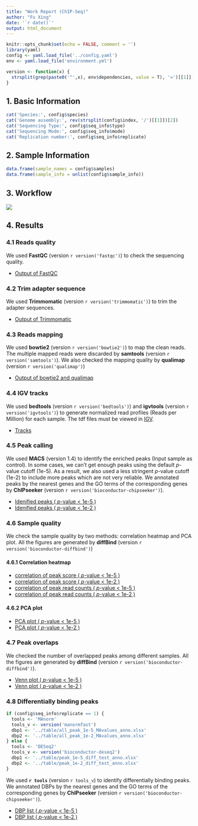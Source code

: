 ```yaml
---
title: "Work Report (ChIP-Seq)"
author: "Fu Xing"
date: '`r date()`'
output: html_document
---
```


```r
knitr::opts_chunk$set(echo = FALSE, comment = '')
library(yaml)
config <- yaml.load_file('../config.yaml')
env <- yaml.load_file('environment.yml')

version <- function(x) {
  strsplit(grep(paste0('^',x), env$dependencies, value = T), '=')[[1]][2]
}
```

## 1. Basic Information
```r
cat('Species:', config$species)
cat('Genome assembly:', rev(strsplit(config$index, '/')[[1]])[2])
cat('Sequencing Type:', config$seq_info$type)
cat('Sequencing Mode:', config$seq_info$mode)
cat('Replication number:', config$seq_info$replicate)
```

## 2. Sample Information
```r
data.frame(sample_names = config$samples)
data.frame(sample_info = unlist(config$sample_info))
```

## 3. Workflow
![](workflow.svg)

## 4. Results
### 4.1 Reads quality
We used **FastQC** (version `r version('fastqc')`) to check the sequencing quality. 

- [Output of FastQC](../fastqc)

### 4.2 Trim adapter sequence
We used **Trimmomatic** (version `r version('trimmomatic')`) to trim the adapter sequences. 

- [Output of Trimmomatic](../clean)

### 4.3 Reads mapping
We used **bowtie2** (version `r version('bowtie2')`) to map the clean reads. The multiple mapped reads were discarded by **samtools** (version `r version('samtools')`). We also checked the mapping quality by **qualimap** (version `r version('qualimap')`) 

- [Output of bowtie2 and qualimap](../bam)

### 4.4 IGV tracks 
We used **bedtools** (version `r version('bedtools')`) and **igvtools** (version `r version('igvtools')`) to generate normalized read profiles (Reads per Million) for each sample. The tdf files must be viewed in [IGV](http://software.broadinstitute.org/software/igv/). 

- [Tracks](../track)

### 4.5 Peak calling
We used **MACS** (version 1.4) to identify the enriched peaks (Input sample as control). In some cases, we can't get enough peaks using the default *p*-value cutoff (1e-5). As a result, we also used a less stringent *p*-value cutoff (1e-2) to include more peaks which are not very reliable. We annotated peaks by the nearest genes and the GO terms of the corresponding genes by **ChIPseeker** (version `r version('bioconductor-chipseeker')`).

- [Idenified peaks ( *p*-value < 1e-5 )](../peak_1e-5)
- [Idenified peaks ( *p*-value < 1e-2 )](../peak_1e-2)

### 4.6 Sample quality
We check the sample quality by two methods: correlation heatmap and PCA plot. All the figures are generated by **diffBind** (version `r version('bioconductor-diffbind')`)

#### 4.6.1 Correlation heatmap
- [correlation of peak score ( *p*-value < 1e-5 )](../figure/peak_1e-5_correlation_heatmap_peak_score.pdf)
- [correlation of peak score ( *p*-value < 1e-2 )](../figure/peak_1e-2_correlation_heatmap_peak_score.pdf)
- [correlation of peak read counts ( *p*-value < 1e-5 )](../figure/peak_1e-5_correlation_heatmap_read_count.pdf)
- [correlation of peak read counts ( *p*-value < 1e-2 )](../figure/peak_1e-2_correlation_heatmap_read_count.pdf)

#### 4.6.2 PCA plot
- [PCA plot ( *p*-value < 1e-5 )](../figure/peak_1e-5_PCA.pdf)
- [PCA plot ( *p*-value < 1e-2 )](../figure/peak_1e-2_PCA.pdf)

### 4.7 Peak overlaps 
We checked the number of overlapped peaks among different samples. All the figures are generated by **diffBind** (version `r version('bioconductor-diffbind')`).

- [Venn plot ( *p*-value < 1e-5 )](../figure/peak_1e-5_overlap.pdf)
- [Venn plot ( *p*-value < 1e-2 )](../figure/peak_1e-2_overlap.pdf)

### 4.8 Differentially binding peaks
```r
if (config$seq_info$replicate == 1) {
  tools <- 'MAnorm'
  tools_v <- version('manormfast')
  dbp1 <- '../table/all_peak_1e-5_MAvalues_anno.xlsx'
  dbp2 <- '../table/all_peak_1e-2_MAvalues_anno.xlsx'
} else {
  tools <- 'DESeq2'
  tools_v <- version('bioconductor-deseq2')
  dbp1 <- '../table/peak_1e-5_diff_test_anno.xlsx'
  dbp2 <- '../table/peak_1e-2_diff_test_anno.xlsx'
}
```
We used **`r tools`** (version `r tools_v`) to identify differentially binding peaks. We annotated DBPs by the nearest genes and the GO terms of the corresponding genes by **ChIPseeker** (version `r version('bioconductor-chipseeker')`).

- [DBP list ( *p*-value < 1e-5 )](`r dbp1`)
- [DBP list ( *p*-value < 1e-2 )](`r dbp2`)

